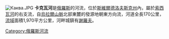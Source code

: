 [[File:Каква.JPG|thumb]]
'''卡克瓦河'''是[[俄羅斯|俄羅斯]]的河流，位於[[斯維爾德洛夫斯克州|斯維爾德洛夫斯克州]]內，屬於[[索西瓦河|索西瓦河]]的右支流，自[[烏拉爾山脈|烏拉爾山脈]]北部東麓的發源地朝東方向流，河道全長170公里，[[流域|流域]]面積1,970平方公里，河畔城鎮有[[謝羅夫|謝羅夫]]。

[[Category:俄羅斯河流|Category:俄羅斯河流]]

{{Russia-geo-stub}}